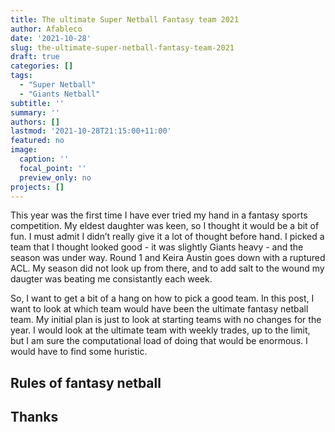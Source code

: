 ```yaml
---
title: The ultimate Super Netball Fantasy team 2021
author: Afableco
date: '2021-10-28'
slug: the-ultimate-super-netball-fantasy-team-2021
draft: true
categories: []
tags:
  - "Super Netball"
  - "Giants Netball"
subtitle: ''
summary: ''
authors: []
lastmod: '2021-10-28T21:15:00+11:00'
featured: no
image:
  caption: ''
  focal_point: ''
  preview_only: no
projects: []
---
```


This year was the first time I have ever tried my hand in a fantasy sports competition. My eldest daughter was keen, so I thought it would be a bit of fun. I must admit  I didn't really give it a lot of thought before hand. I picked a team that I thought looked good - it was slightly Giants heavy - and the season was under way. Round 1 and Keira Austin goes down with a ruptured ACL. My season did not look up from there, and to add salt to the wound my daugter was beating me consistantly each week.

So, I want to get a bit of a hang on how to pick a good team. In this post, I want to look at which team would have been the ultimate fantasy netball team. My initial plan is just to look at starting teams with no changes for the year. I would look at the ultimate team with weekly trades, up to the limit, but I am sure the computational load of doing that would be enormous. I would have to find some huristic.

## Rules of fantasy netball


## Thanks

